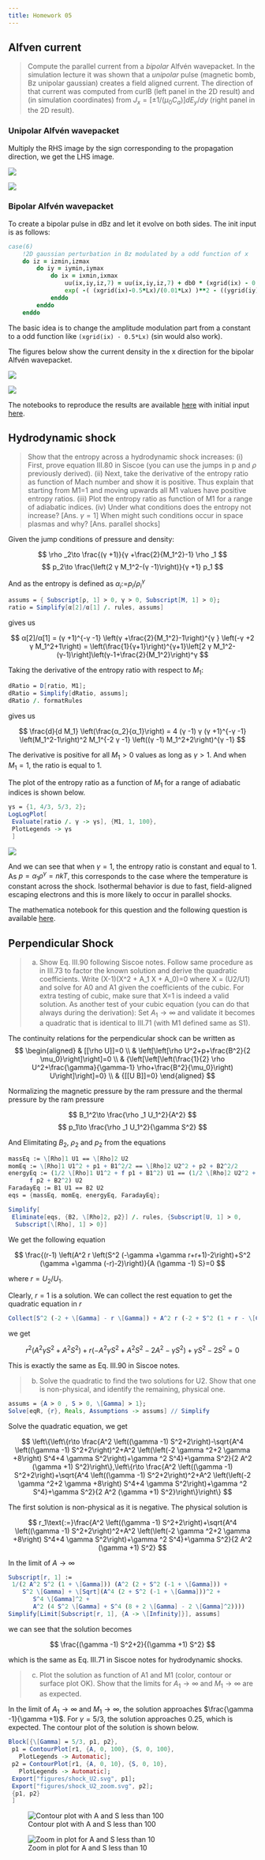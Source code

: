 ```yaml
---
title: Homework 05
---
```


## Alfven current

> Compute the parallel current from a *bipolar* Alfvén wavepacket. In the simulation lecture it was shown that a *unipolar* pulse (magnetic bomb, Bz unipolar gaussian) creates a field aligned current. The direction of that current was computed from curlB (left panel in the 2D result) and (in simulation coordinates) from $J_x=[±1/(μ_0 C_a)] dE_y/dy$ (right panel in the 2D result).

### Unipolar Alfvén wavepacket

Multiply the RHS image by the sign corresponding to the propagation direction, we get the LHS image.

::: {layout-ncol="2"}
![](figures/p_b_bomb/Jx/t_1.0.png)

![](figures/p_b_bomb/Jx_Alfven/t_1.0.png)
:::

### Bipolar Alfvén wavepacket

To create a bipolar pulse in dBz and let it evolve on both sides. The init input is as follows:

```fortran
case(6)
    !2D gaussian perturbation in Bz modulated by a odd function of x
    do iz = izmin,izmax
        do iy = iymin,iymax
            do ix = ixmin,ixmax
                uu(ix,iy,iz,7) = uu(ix,iy,iz,7) + db0 * (xgrid(ix) - 0.5*Lx) * &
                exp( -( (xgrid(ix)-0.5*Lx)/(0.01*Lx) )**2 - ((ygrid(iy)-0.5*Ly)/(0.01*Ly))**2)
            enddo
        enddo
    enddo
```

The basic idea is to change the amplitude modulation part from a constant to a odd function like `(xgrid(ix) - 0.5*Lx)` (sin would also work).

The figures below show the current density in the x direction for the bipolar Alfvén wavepacket.

::: {layout-ncol="2"}
![](figures/bipolar_pulse/Jx/t_1.0.png)

![](figures/bipolar_pulse/Jx_Alfven/t_1.0.png)
:::

The notebooks to reproduce the results are available [here](https://github.com/Beforerr/MHD2DSpectral/blob/b775998b11b9a6f9a2609bf72fbec9fdfbbcacbe/examples/main.ipynb) with initial input [here](https://github.com/Beforerr/MHD2DSpectral/blob/b775998b11b9a6f9a2609bf72fbec9fdfbbcacbe/examples/bipolar_pulse/mhd.input).


## Hydrodynamic shock

> Show that the entropy across a hydrodynamic shock increases: (i) First, prove equation III.80 in Siscoe (you can use the jumps in p and $ρ$ previously derived). (ii) Next, take the derivative of the entropy ratio as function of Mach number and show it is positive. Thus explain that starting from M1=1 and moving upwards all M1 values have positive entropy ratios. (iii) Plot the entropy ratio as function of M1 for a range of adiabatic indices. (iv) Under what conditions does the entropy not increase? [Ans. $γ=1$] When might such conditions occur in space plasmas and why? [Ans. parallel shocks]

Given the jump conditions of pressure and density:

$$
\rho _2\to \frac{(γ +1)}{γ +\frac{2}{M_1^2}-1} \rho _1
$$
$$
p_2\to \frac{\left(2 γ  M_1^2-(γ -1)\right)}{γ +1} p_1 
$$

And as the entropy is defined as $\alpha_i\text{:=} p_i / \rho _i^{γ}$

```mathematica
assums = { Subscript[ρ, 1] > 0, γ > 0, Subscript[M, 1] > 0};
ratio = Simplify[α[2]/α[1] /. rules, assums]
```

gives us

$$
α[2]/α[1] = (γ +1)^{-γ -1} \left(γ +\frac{2}{M_1^2}-1\right)^{γ } \left(-γ +2 γ  M_1^2+1\right) = \left(\frac{1}{γ+1}\right)^{γ+1}\left[2 γ M_1^2-(γ-1)\right]\left(γ-1+\frac{2}{M_1^2}\right)^γ
$$

Taking the derivative of the entropy ratio with respect to $M_1$:

```mathematica
dRatio = D[ratio, M1];
dRatio = Simplify[dRatio, assums];
dRatio /. formatRules
```

gives us

$$
\frac{d}{d M_1} \left(\frac{α_2}{α_1}\right) = 
4 (γ -1) γ  (γ +1)^{-γ -1} \left(M_1^2-1\right)^2 M_1^{-2 γ -1} \left((γ -1) M_1^2+2\right)^{γ -1}
$$

The derivative is positive for all $M_1>0$ values as long as $γ>1$. And when $M_1=1$, the ratio is equal to 1.

The plot of the entropy ratio as a function of $M_1$ for a range of adiabatic indices is shown below.

```mathematica
γs = {1, 4/3, 5/3, 2};
LogLogPlot[
 Evaluate[ratio /. γ -> γs], {M1, 1, 100}, 
 PlotLegends -> γs
 ]
```

![](figures/entropy_ratio.svg)

And we can see that when $γ=1$, the entropy ratio is constant and equal to 1. As $p = α_1 ρ^γ = n k T$, this corresponds to the case where the temperature is constant across the shock. Isothermal behavior is due to fast, field-aligned escaping electrons and this is more likely to occur in parallel shocks.

The mathematica notebook for this question and the following question is available [here](./epss263_hw05.nb).

## Perpendicular Shock

> a. Show Eq. III.90 following Siscoe notes. Follow same procedure as in III.73 to factor the known solution and derive the quadratic coefficients. Write (X-1)(X^2 + A_1 X + A_0)=0 where X = (U2/U1) and solve for A0 and A1 given the coefficients of the cubic. For extra testing of cubic, make sure that X=1 is indeed a valid solution. As another test of your cubic equation (you can do that always during the derivation): Set $A_1 → ∞$ and validate it becomes a quadratic that is identical to III.71 (with M1 defined same as S1).

The continuity relations for the perpendicular shock can be written as
$$
\begin{aligned}
& [[\rho U]]=0 \\
& \left[\left[\rho U^2+p+\frac{B^2}{2 \mu_0}\right]\right]=0 \\
& {\left[\left[\left(\frac{1}{2} \rho U^2+\frac{\gamma}{\gamma-1} \rho+\frac{B^2}{\mu_0}\right) U\right]\right]=0} \\
& {[[U B]]=0}
\end{aligned}
$$

Normalizing the magnetic pressure by the ram pressure and the thermal pressure by the ram pressure

$$
B_1^2\to \frac{\rho _1 U_1^2}{A^2}
$$
$$
p_1\to \frac{\rho _1 U_1^2}{\gamma  S^2}
$$

And Elimitating $B_2$, $\rho_2$ and $p_2$ from the equations

```mathematica
massEq := \[Rho]1 U1 == \[Rho]2 U2
momEq := \[Rho]1 U1^2 + p1 + B1^2/2 == \[Rho]2 U2^2 + p2 + B2^2/2
energyEq := (1/2 \[Rho]1 U1^2 + f p1 + B1^2) U1 == (1/2 \[Rho]2 U2^2 +
      f p2 + B2^2) U2
FaradayEq := B1 U1 == B2 U2
eqs = {massEq, momEq, energyEq, FaradayEq};

Simplify[
 Eliminate[eqs, {B2, \[Rho]2, p2}] /. rules, {Subscript[U, 1] > 0, 
  Subscript[\[Rho], 1] > 0}]
```

We get the following equation

$$
\frac{(r-1) \left(A^2 r \left(S^2 (-\gamma +\gamma  r+r+1)-2\right)+S^2 (\gamma +\gamma  (-r)-2)\right)}{A (\gamma -1) S}=0
$$

where $r = U_2/U_1$.

Clearly, $r=1$ is a solution. We can collect the rest equation to get the quadratic equation in $r$

```mathematica
Collect[S^2 (-2 + \[Gamma] - r \[Gamma]) + A^2 r (-2 + S^2 (1 + r - \[Gamma] + r \[Gamma])) == 0, r]
```

we get

$$
r^2 \left(A^2 \gamma  S^2+A^2 S^2\right)+r \left(-A^2 \gamma  S^2+A^2 S^2-2 A^2-\gamma  S^2\right)+\gamma  S^2-2 S^2=0
$$

This is exactly the same as Eq. III.90 in Siscoe notes.

> b. Solve the quadratic to find the two solutions for U2. Show that one is non-physical, and identify the remaining, physical one.

```mathematica
assums = {A > 0 , S > 0, \[Gamma] > 1};
Solve[eqR, {r}, Reals, Assumptions -> assums] // Simplify
```
Solve the quadratic equation, we get

$$
\left\{\left\{r\to \frac{A^2 \left((\gamma -1) S^2+2\right)-\sqrt{A^4 \left((\gamma -1) S^2+2\right)^2+A^2 \left(\left(-2 \gamma ^2+2 \gamma +8\right) S^4+4 \gamma  S^2\right)+\gamma ^2 S^4}+\gamma  S^2}{2 A^2 (\gamma +1) S^2}\right\},\left\{r\to \frac{A^2 \left((\gamma -1) S^2+2\right)+\sqrt{A^4 \left((\gamma -1) S^2+2\right)^2+A^2 \left(\left(-2 \gamma ^2+2 \gamma +8\right) S^4+4 \gamma  S^2\right)+\gamma ^2 S^4}+\gamma  S^2}{2 A^2 (\gamma +1) S^2}\right\}\right\}
$$

The first solution is non-physical as it is negative. The physical solution is

$$
r_1\text{:=}\frac{A^2 \left((\gamma -1) S^2+2\right)+\sqrt{A^4 \left((\gamma -1) S^2+2\right)^2+A^2 \left(\left(-2 \gamma ^2+2 \gamma +8\right) S^4+4 \gamma  S^2\right)+\gamma ^2 S^4}+\gamma  S^2}{2 A^2 (\gamma +1) S^2}
$$

In the limit of $A\to\infty$

```mathematica
Subscript[r, 1] := 
 1/(2 A^2 S^2 (1 + \[Gamma])) (A^2 (2 + S^2 (-1 + \[Gamma])) + 
    S^2 \[Gamma] + \[Sqrt](A^4 (2 + S^2 (-1 + \[Gamma]))^2 + 
       S^4 \[Gamma]^2 + 
       A^2 (4 S^2 \[Gamma] + S^4 (8 + 2 \[Gamma] - 2 \[Gamma]^2))))
Simplify[Limit[Subscript[r, 1], {A -> \[Infinity]}], assums]
```

we can see that the solution becomes

$$
\frac{(\gamma -1) S^2+2}{(\gamma +1) S^2}
$$

which is the same as Eq. III.71 in Siscoe notes for hydrodynamic shocks.

> c. Plot the solution as function of A1 and M1 (color, contour or surface plot OK). Show that the limits for $A_1→∞$ and $M_1→∞$ are as expected.

In the limit of $A_1→∞$ and $M_1→∞$, the solution approaches $\frac{\gamma -1}{\gamma +1}$. For $γ=5/3$, the solution approaches 0.25, which is expected. The contour plot of the solution is shown below.

```mathematica
Block[{\[Gamma] = 5/3, p1, p2},
 p1 = ContourPlot[r1, {A, 0, 100}, {S, 0, 100}, 
   PlotLegends -> Automatic];
 p2 = ContourPlot[r1, {A, 0, 10}, {S, 0, 10}, 
   PlotLegends -> Automatic];
 Export["figures/shock_U2.svg", p1];
 Export["figures/shock_U2_zoom.svg", p2];
 {p1, p2}
 ]
```

::: {layout-ncol="2"}
![Contour plot with A and S less than 100](figures/shock_U2.svg)

![Zoom in plot for A and S less than 10](figures/shock_U2_zoom.svg)
:::